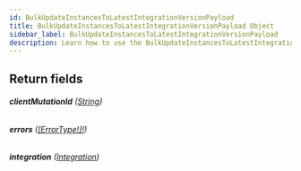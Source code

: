 ```yaml
---
id: BulkUpdateInstancesToLatestIntegrationVersionPayload
title: BulkUpdateInstancesToLatestIntegrationVersionPayload Object
sidebar_label: BulkUpdateInstancesToLatestIntegrationVersionPayload
description: Learn how to use the BulkUpdateInstancesToLatestIntegrationVersionPayload Object for Builder's API.
---
```


## Return fields

###### <b>clientMutationId</b> ([String](/composer/builder/api/schema/scalar/String.mdx))

###### <b>errors</b> ([[ErrorType!]!](/composer/builder/api/schema/object/ErrorType.mdx))

###### <b>integration</b> ([Integration](/composer/builder/api/schema/object/Integration.mdx))

